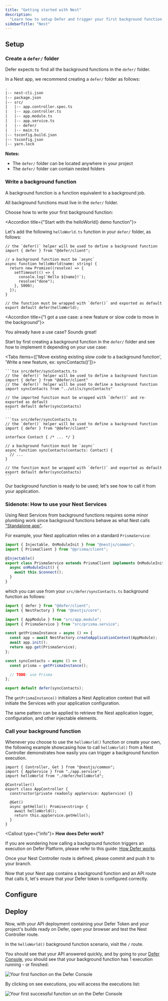 ```yaml
---
title: "Getting started with Nest"
description:
  "Learn how to setup Defer and trigger your first background function."
sidebarTitle: "Nest"
---
```


## Setup

<Snippet file="install-defer-client.mdx" />

### Create a `defer/` folder

Defer expects to find all the background functions in the `defer/` folder.

In a Nest app, we recommend creating a `defer/` folder as follows:

```txt
.
|-- nest-cli.json
|-- package.json
|-- src/
|   |-- app.controller.spec.ts
|   |-- app.controller.ts
|   |-- app.module.ts
|   |-- app.service.ts
|   |-- defer/
|   |-- main.ts
|-- tsconfig.build.json
|-- tsconfig.json
|-- yarn.lock
```

<Info>

**Notes:**

- The `defer/` folder can be located anywhere in your project
- The `defer/` folder can contain nested folders

</Info>

### Write a background function

A background function is a function equivalent to a background job.

All background functions must live in the `defer/` folder.

Choose how to write your first background function:

<AccordionGroup>

<Accordion title={"Start with the helloWorld() demo function"}>

Let's add the following `helloWorld.ts` function in your `defer/` folder, as
follows:

```tsx src/defer/helloWorld.ts
// the `defer()` helper will be used to define a background function
import { defer } from "@defer/client";

// a background function must be `async`
async function helloWorld(name: string) {
  return new Promise((resolve) => {
    setTimeout(() => {
      console.log(`Hello ${name}!`);
      resolve("done");
    }, 5000);
  });
}

// the function must be wrapped with `defer()` and exported as default
export default defer(helloWorld);
```

</Accordion>

<Accordion title={"I got a use case: a new feature or slow code to move in the background"}>

You already have a use case? Sounds great!

Start by first creating a background function in the `defer/` folder and see how
to implement it depending on your use case:

<Tabs items={['Move existing existing slow code to a background function', 'Write a new feature, ex: syncContacts()']}>

  <Tab>

    ```tsx src/defer/syncContacts.ts
    // the `defer()` helper will be used to define a background function
    import { defer } from "@defer/client"
    // the `defer()` helper will be used to define a background function
    import syncContacts from "../utils/syncContacts"

    // the imported function must be wrapped with `defer()` and re-exported as default
    export default defer(syncContacts)
    ```

  </Tab>

  <Tab>

    ```tsx src/defer/syncContacts.ts
    // the `defer()` helper will be used to define a background function
    import { defer } from "@defer/client"

    interface Contact { /* ... */ }

    // a background function must be `async`
    async function syncContacts(contacts: Contact) {
      // ...
    }

    // the function must be wrapped with `defer()` and exported as default
    export default defer(syncContacts)
    ```

  </Tab>

</Tabs>

</Accordion>

</AccordionGroup>

Our background function is ready to be used; let's see how to call it from your
application.

### Sidenote: How to use your Nest Services

Using Nest Services from background functions requires some minor plumbing work
since background functions behave as what Nest calls
["Standalone app"](https://docs.nestjs.com/standalone-applications).

For example, your Nest application relies on a standard `PrismaService`:

```ts src/prisma.service.ts
import { Injectable, OnModuleInit } from "@nestjs/common";
import { PrismaClient } from "@prisma/client";

@Injectable()
export class PrismaService extends PrismaClient implements OnModuleInit {
  async onModuleInit() {
    await this.$connect();
  }
}
```

which you can use from your `src/defer/syncContacts.ts` background function as
follows:

```ts src/defer/syncContacts.ts
import { defer } from "@defer/client";
import { NestFactory } from "@nestjs/core";

import { AppModule } from "src/app.module";
import { PrismaService } from "src/prisma.service";

const getPrismaInstance = async () => {
  const app = await NestFactory.createApplicationContext(AppModule);
  await app.init();
  return app.get(PrismaService);
};

const syncContacts = async () => {
  const prisma = getPrismaInstance();

  // TODO: use Prisma
};

export default defer(syncContacts);
```

The `getPrismaInstance()` initializes a Nest Application context that will
initiate the Services with your application configuration.

The same pattern can be applied to retrieve the Nest application logger,
configuration, and other injectable elements.

### Call your background function

Whenever you choose to use the `helloWorld()` function or create your own, the
following example showcasing how to call `helloWorld()` from a Nest Controller
demonstrates how easily you can trigger a background function execution.

```tsx src/app.controller.ts
import { Controller, Get } from "@nestjs/common";
import { AppService } from "./app.service";
import helloWorld from "./defer/helloWorld";

@Controller()
export class AppController {
  constructor(private readonly appService: AppService) {}

  @Get()
  async getHello(): Promise<string> {
    await helloWorld();
    return this.appService.getHello();
  }
}
```

<Callout type={"info"}>
**How does Defer work?**

If you are wondering how calling a background function triggers an execution on
Defer Platform, please refer to this guide:
[How Defer works](/get-started/concepts).

</Callout>

Once your Nest Controller route is defined, please commit and push it to your
branch.

Now that your Nest app contains a background function and an API route that
calls it, let's ensure that your Defer token is configured correctly.

## Configure

<Snippet file="setup-defer-app.mdx" />

<Snippet file="api-deployment-configuration.mdx" />

## Deploy

Now, with your API deployment containing your Defer Token and your project's
builds ready on Defer, open your browser and test the Nest Controller route.

In the `helloWorld()` background function scenario, visit the `/` route.

You should see that your API answered quickly, and by going to your
[Defer Console](https://console.defer.run/), you should see that your background
function has 1 execution running - or finished:

<Frame>
  <img
    src="/images/getting-started/functions-list.png"
    alt="Your first function on the Defer Console"
  />
</Frame>

By clicking on see executions, you will access the executions list:

<Frame>
  <img
    src="/images/getting-started/function-runs.png"
    alt="Your first successful function un on the Defer Console"
  />
</Frame>

<Snippet file="quickstarts-next-steps.mdx" />
